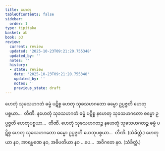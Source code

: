 ```yaml
---
title: ဟေတု
tableOfContents: false
sidebar:
  order: 1
type: tipitaka
basket: ab
book: p3
review:
  current: review
  updated: '2025-10-23T09:21:20.755348'
  updated_by: ''
  notes: ''
  history:
  - state: review
    date: '2025-10-23T09:21:20.755348'
    updated_by: ''
    notes: ''
    previous_state: draft
---
```



<ReviewStatus review={frontmatter.review} showDetails={true} />

<HypothesisAnnotation frontmatter={frontmatter} />

<DynamicBreadcrumb />

<Division number="242" book="p3" e="ch" v="39" p="248">

<Paragraph number="478" book="p3">
ဟေတုံ သုခသဟဂတံ ဓမ္မံ ပဋိစ္စ ဟေတု သုခသဟဂတော ဓမ္မော ဥပ္ပဇ္ဇတိ ဟေတုပစ္စယာ…  တီဏိ.
</Paragraph>

<Paragraph number="479" book="p3">
နဟေတုံ သုခသဟဂတံ ဓမ္မံ ပဋိစ္စ နဟေတု သုခသဟဂတော ဓမ္မော ဥပ္ပဇ္ဇတိ ဟေတုပစ္စယာ…  တီဏိ.
</Paragraph>

<Paragraph number="480" book="p3">
ဟေတုံ သုခသဟဂတဉ္စ နဟေတုံ သုခသဟဂတဉ္စ ဓမ္မံ ပဋိစ္စ ဟေတု သုခသဟဂတော ဓမ္မော ဥပ္ပဇ္ဇတိ ဟေတုပစ္စယာ…  တီဏိ. (သံခိတ္တံ.)
</Paragraph>

</Division>
<Division number="243" book="p3" e="ch" v="39" p="248">

<Paragraph number="481" book="p3">
ဟေတုယာ နဝ, အာရမ္မဏေ နဝ, အဓိပတိယာ နဝ …ပေ…  အဝိဂတေ နဝ. (သံခိတ္တံ.)
</Paragraph>
</Division>